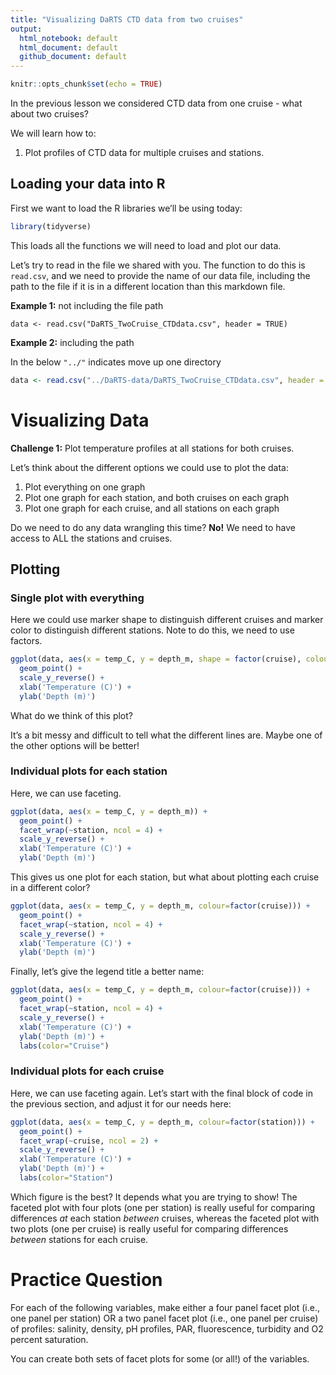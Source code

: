 ```yaml
---
title: "Visualizing DaRTS CTD data from two cruises"
output: 
  html_notebook: default
  html_document: default
  github_document: default
---
```


```r
knitr::opts_chunk$set(echo = TRUE)
```

In the previous lesson we considered CTD data from one cruise - what about two cruises?

We will learn how to:

1. Plot profiles of CTD data for multiple cruises and stations.

## Loading your data into R

First we want to load the R libraries we'll be using today:

```r
library(tidyverse)
```
This loads all the functions we will need to load and plot our data.

Let's try to read in the file we shared with you. The function to do this is `read.csv`, and we need to provide the name of our data file, including the path to the file if it is in a different location than this markdown file.

**Example 1:** not including the file path

`data <- read.csv("DaRTS_TwoCruise_CTDdata.csv", header = TRUE)`

**Example 2:** including the path

In the below `"../"` indicates move up one directory
```r
data <- read.csv("../DaRTS-data/DaRTS_TwoCruise_CTDdata.csv", header = TRUE)
```

# Visualizing Data

**Challenge 1:** Plot temperature profiles at all stations for both cruises.

Let's think about the different options we could use to plot the data:

1. Plot everything on one graph
2. Plot one graph for each station, and both cruises on each graph
3. Plot one graph for each cruise, and all stations on each graph

Do we need to do any data wrangling this time? **No!** We need to have access to ALL the stations and cruises.

## Plotting 

### Single plot with everything

Here we could use marker shape to distinguish different cruises and marker color to distinguish different stations. Note to do this, we need to use factors.

```r
ggplot(data, aes(x = temp_C, y = depth_m, shape = factor(cruise), colour = factor(station))) + 
  geom_point() + 
  scale_y_reverse() + 
  xlab('Temperature (C)') + 
  ylab('Depth (m)') 
```
What do we think of this plot?

It's a bit messy and difficult to tell what the different lines are. Maybe one of the other options will be better!

### Individual plots for each station

Here, we can use faceting.

```r
ggplot(data, aes(x = temp_C, y = depth_m)) + 
  geom_point() + 
  facet_wrap(~station, ncol = 4) +
  scale_y_reverse() + 
  xlab('Temperature (C)') + 
  ylab('Depth (m)') 
```
This gives us one plot for each station, but what about plotting each cruise in a different color?


```r
ggplot(data, aes(x = temp_C, y = depth_m, colour=factor(cruise))) + 
  geom_point() + 
  facet_wrap(~station, ncol = 4) +
  scale_y_reverse() + 
  xlab('Temperature (C)') + 
  ylab('Depth (m)') 
```
Finally, let's give the legend title a better name:

```r
ggplot(data, aes(x = temp_C, y = depth_m, colour=factor(cruise))) + 
  geom_point() + 
  facet_wrap(~station, ncol = 4) +
  scale_y_reverse() + 
  xlab('Temperature (C)') + 
  ylab('Depth (m)') +
  labs(color="Cruise")
```
### Individual plots for each cruise

Here, we can use faceting again. Let's start with the final block of code in the previous section, and adjust it for our needs here:

```r
ggplot(data, aes(x = temp_C, y = depth_m, colour=factor(station))) + 
  geom_point() + 
  facet_wrap(~cruise, ncol = 2) +
  scale_y_reverse() + 
  xlab('Temperature (C)') + 
  ylab('Depth (m)') +
  labs(color="Station")
```
Which figure is the best? It depends what you are trying to show! The faceted plot with four plots (one per station) is really useful for comparing differences *at* each station *between* cruises, whereas the faceted plot with two plots (one per cruise) is really useful for comparing differences *between* stations for each cruise.

# Practice Question    

For each of the following variables, make either a four panel facet plot (i.e., one panel per station) OR a two panel facet plot (i.e., one panel per cruise) of profiles: salinity, density, pH profiles, PAR, fluorescence, turbidity and O2 percent saturation.

You can create both sets of facet plots for some (or all!) of the variables. 

 



